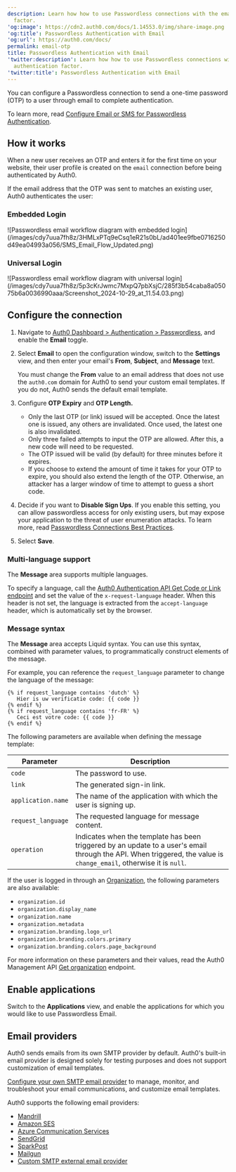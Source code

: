 ```yaml
---
description: Learn how how to use Passwordless connections with the email authentication
  factor.
'og:image': https://cdn2.auth0.com/docs/1.14553.0/img/share-image.png
'og:title': Passwordless Authentication with Email
'og:url': https://auth0.com/docs/
permalink: email-otp
title: Passwordless Authentication with Email
'twitter:description': Learn how how to use Passwordless connections with the email
  authentication factor.
'twitter:title': Passwordless Authentication with Email
---
```

You can configure a <Tooltip tip="Passwordless: Form of authentication that does not rely on a password as the first factor." cta="View Glossary" href="/glossary?term=Passwordless">Passwordless</Tooltip> connection to send a one-time password (OTP) to a user through email to complete authentication.

To learn more, read [Configure Email or SMS for Passwordless Authentication](/authenticate/login/auth0-universal-login/passwordless-login/email-or-sms).

## How it works

When a new user receives an OTP and enters it for the first time on your website, their user profile is created on the `email` connection before being authenticated by Auth0.

If the email address that the OTP was sent to matches an existing user, Auth0 authenticates the user:

### Embedded Login

<Frame>![Passwordless email workflow diagram with embedded login](/images/cdy7uua7fh8z/3HMLxPTq9eCsq1eR21s0bL/ad401ee9fbe0716250d49ea04993a056/SMS_Email_Flow_Updated.png)</Frame>

### Universal Login

<Frame>![Passwordless email workflow diagram with universal login](/images/cdy7uua7fh8z/5p3cKrJwmc7MxpQ7pbXsjC/285f3b54caba8a05075b6a0036990aaa/Screenshot_2024-10-29_at_11.54.03.png)</Frame>

## Configure the connection

1. Navigate to [Auth0 Dashboard > Authentication > Passwordless](https://manage.auth0.com/#/connections/passwordless), and enable the **Email** toggle.
2. Select **Email** to open the configuration window, switch to the **Settings** view, and then enter your email's **From**, **Subject**, and **Message** text.

   <Callout icon="file-lines" color="#0EA5E9" iconType="regular">

   You must change the **From** value to an email address that does not use the `auth0.com` domain for Auth0 to send your custom email templates. If you do not, Auth0 sends the default email template.

   </Callout>
3. Configure **OTP Expiry** and **OTP Length.**

   * Only the last OTP (or link) issued will be accepted. Once the latest one is issued, any others are invalidated. Once used, the latest one is also invalidated.
   * Only three failed attempts to input the OTP are allowed. After this, a new code will need to be requested.
   * The OTP issued will be valid (by default) for three minutes before it expires.
   * If you choose to extend the amount of time it takes for your OTP to expire, you should also extend the length of the OTP. Otherwise, an attacker has a larger window of time to attempt to guess a short code.
4. Decide if you want to **Disable Sign Ups**. If you enable this setting, you can allow passwordless access for only existing users, but may expose your application to the threat of user enumeration attacks. To learn more, read [Passwordless Connections Best Practices](/authenticate/passwordless/best-practices).
5. Select **Save**.

### Multi-language support

The **Message** area supports multiple languages.

To specify a language, call the [Auth0 Authentication API Get Code or Link endpoint](https://auth0.com/docs/api/authentication#get-code-or-link) and set the value of the `x-request-language` header. When this header is not set, the language is extracted from the `accept-language` header, which is automatically set by the browser.

### Message syntax

The **Message** area accepts Liquid syntax. You can use this syntax, combined with parameter values, to programmatically construct elements of the message.

For example, you can reference the `request_language` parameter to change the language of the message:

```liquid lines
{% if request_language contains 'dutch' %}
   Hier is uw verificatie code: {{ code }}
{% endif %}
{% if request_language contains 'fr-FR' %}
   Ceci est votre code: {{ code }}
{% endif %}
```






The following parameters are available when defining the message template:

<table class="table"><thead>
<tr>
<th><strong>Parameter</strong></th>
<th><strong>Description</strong></th>
</tr>
</thead>
<tbody>
<tr>
<td><code>code</code></td>
<td>The password to use.</td>
</tr>
<tr>
<td><code>link</code></td>
<td>The generated sign-in link.</td>
</tr>
<tr>
<td><code>application.name</code></td>
<td>The name of the application with which the user is signing up.</td>
</tr>
<tr>
<td><code>request_language</code></td>
<td>The requested language for message content.</td>
</tr>
<tr>
<td><code>operation</code></td>
<td>Indicates when the template has been triggered by an update to a user's email through the API. When triggered, the value is <code>change_email</code>, otherwise it is <code>null</code>.</td>
</tr>
</tbody>
</table>

If the user is logged in through an [Organization](/manage-users/organizations/organizations-overview), the following parameters are also available:

* `organization.id`
* `organization.display_name`
* `organization.name`
* `organization.metadata`
* `organization.branding.logo_url`
* `organization.branding.colors.primary`
* `organization.branding.colors.page_background`

For more information on these parameters and their values, read the Auth0 <Tooltip tip="Management API: A product to allow customers to perform administrative tasks." cta="View Glossary" href="/glossary?term=Management+API">Management API</Tooltip> [Get organization](https://auth0.com/docs/api/management/v2#!/Organizations/get_organizations_by_id) endpoint.

## Enable applications

Switch to the **Applications** view, and enable the applications for which you would like to use Passwordless Email.

## Email providers

Auth0 sends emails from its own SMTP provider by default. Auth0's built-in email provider is designed solely for testing purposes and does not support customization of email templates.

[Configure your own SMTP email provider](/customize/email/smtp-email-providers) to manage, monitor, and troubleshoot your email communications, and customize email templates.

Auth0 supports the following email providers:

* [Mandrill](/customize/email/smtp-email-providers/configure-mandrill-as-external-smtp-email-provider)
* [Amazon SES](/customize/email/smtp-email-providers/configure-amazon-ses-as-external-smtp-email-provider)
* [Azure Communication Services](/customize/email/smtp-email-providers/configure-azure-comm-service-as-smtp-email-provider)
* [SendGrid](/customize/email/smtp-email-providers/configure-sendgrid-as-external-smtp-email-provider)
* [SparkPost](/customize/email/smtp-email-providers/configure-sparkpost-as-external-smtp-email-provider)
* [Mailgun](/customize/email/smtp-email-providers/configure-mailgun-as-external-smtp-email-provider)
* [Custom SMTP external email provider](/customize/email/smtp-email-providers/configure-custom-external-smtp-email-provider)